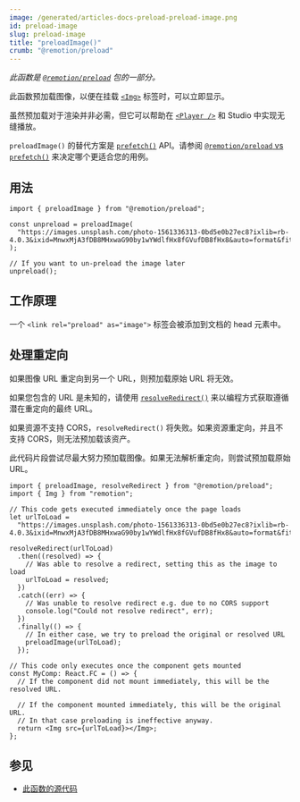 ```yaml
---
image: /generated/articles-docs-preload-preload-image.png
id: preload-image
slug: preload-image
title: "preloadImage()"
crumb: "@remotion/preload"
---
```


_此函数是 [`@remotion/preload`](/docs/preload) 包的一部分。_

此函数预加载图像，以便在挂载 [`<Img>`](/docs/img) 标签时，可以立即显示。

虽然预加载对于渲染并非必需，但它可以帮助在 [`<Player />`](/docs/player) 和 Studio 中实现无缝播放。

`preloadImage()` 的替代方案是 [`prefetch()`](/docs/prefetch) API。请参阅 [`@remotion/preload` vs `prefetch()`](/docs/player/preloading#remotionpreload-vs-prefetch) 来决定哪个更适合您的用例。

## 用法

```tsx twoslash
import { preloadImage } from "@remotion/preload";

const unpreload = preloadImage(
  "https://images.unsplash.com/photo-1561336313-0bd5e0b27ec8?ixlib=rb-4.0.3&ixid=MnwxMjA3fDB8MHxwaG90by1wYWdlfHx8fGVufDB8fHx8&auto=format&fit=crop&w=1740&q=80"
);

// If you want to un-preload the image later
unpreload();
```

## 工作原理

一个 `<link rel="preload" as="image">` 标签会被添加到文档的 head 元素中。

## 处理重定向

如果图像 URL 重定向到另一个 URL，则预加载原始 URL 将无效。

如果您包含的 URL 是未知的，请使用 [`resolveRedirect()`](/docs/preload/resolve-redirect) 来以编程方式获取遵循潜在重定向的最终 URL。

如果资源不支持 CORS，`resolveRedirect()` 将失败。如果资源重定向，并且不支持 CORS，则无法预加载该资产。

此代码片段尝试尽最大努力预加载图像。如果无法解析重定向，则尝试预加载原始 URL。

```tsx twoslash
import { preloadImage, resolveRedirect } from "@remotion/preload";
import { Img } from "remotion";

// This code gets executed immediately once the page loads
let urlToLoad =
  "https://images.unsplash.com/photo-1561336313-0bd5e0b27ec8?ixlib=rb-4.0.3&ixid=MnwxMjA3fDB8MHxwaG90by1wYWdlfHx8fGVufDB8fHx8&auto=format&fit=crop&w=1740&q=80";

resolveRedirect(urlToLoad)
  .then((resolved) => {
    // Was able to resolve a redirect, setting this as the image to load
    urlToLoad = resolved;
  })
  .catch((err) => {
    // Was unable to resolve redirect e.g. due to no CORS support
    console.log("Could not resolve redirect", err);
  })
  .finally(() => {
    // In either case, we try to preload the original or resolved URL
    preloadImage(urlToLoad);
  });

// This code only executes once the component gets mounted
const MyComp: React.FC = () => {
  // If the component did not mount immediately, this will be the resolved URL.

  // If the component mounted immediately, this will be the original URL.
  // In that case preloading is ineffective anyway.
  return <Img src={urlToLoad}></Img>;
};
```

## 参见

- [此函数的源代码](https://github.com/remotion-dev/remotion/blob/main/packages/preload/src/preload-image.ts)

